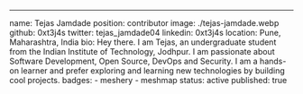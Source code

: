 ---
name: Tejas Jamdade
position: contributor
image: ./tejas-jamdade.webp
github: 0xt3j4s
twitter: tejas_jamdade04
linkedin: 0xt3j4s
location: Pune, Maharashtra, India
bio: Hey there. I am Tejas, an undergraduate student from the Indian Institute of Technology, Jodhpur. I am passionate about Software Development, Open Source, DevOps and Security. I am a hands-on learner and prefer exploring and learning new technologies by building cool projects.
badges:
    - meshery
    - meshmap
status: active
published: true